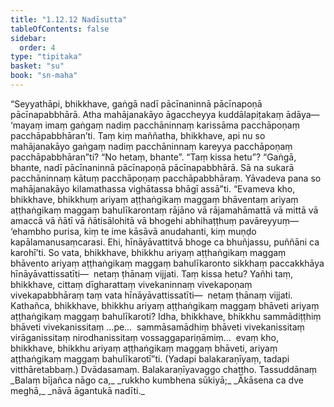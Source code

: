 ```yaml
---
title: "1.12.12 Nadīsutta"
tableOfContents: false
sidebar:
  order: 4
type: "tipitaka"
basket: "su"
book: "sn-maha"
---
```



<DynamicBreadcrumb />

<Division number="160" book="sn-maha">

<Paragraph number="299" book="sn-maha">
“Seyyathāpi, bhikkhave, gaṅgā nadī pācīnaninnā pācīnapoṇā pācīnapabbhārā. Atha mahājanakāyo āgaccheyya kuddālapiṭakaṃ ādāya—  ‘mayaṃ imaṃ gaṅgaṃ nadiṃ pacchāninnaṃ karissāma pacchāpoṇaṃ pacchāpabbhāran’ti. Taṃ kiṃ maññatha, bhikkhave, api nu so mahājanakāyo gaṅgaṃ nadiṃ pacchāninnaṃ kareyya pacchāpoṇaṃ pacchāpabbhāran”ti? “No hetaṃ, bhante”. “Taṃ kissa hetu”? “Gaṅgā, bhante, nadī pācīnaninnā pācīnapoṇā pācīnapabbhārā. Sā na sukarā pacchāninnaṃ kātuṃ pacchāpoṇaṃ pacchāpabbhāraṃ. Yāvadeva pana so mahājanakāyo kilamathassa vighātassa bhāgī assā”ti. “Evameva kho, bhikkhave, bhikkhuṃ ariyaṃ aṭṭhaṅgikaṃ maggaṃ bhāventaṃ ariyaṃ aṭṭhaṅgikaṃ maggaṃ bahulīkarontaṃ rājāno vā rājamahāmattā vā mittā vā amaccā vā ñātī vā ñātisālohitā vā bhogehi abhihaṭṭhuṃ pavāreyyuṃ—  ‘ehambho purisa, kiṃ te ime kāsāvā anudahanti, kiṃ muṇḍo kapālamanusaṃcarasi. Ehi, hīnāyāvattitvā bhoge ca bhuñjassu, puññāni ca karohī’ti. So vata, bhikkhave, bhikkhu ariyaṃ aṭṭhaṅgikaṃ maggaṃ bhāvento ariyaṃ aṭṭhaṅgikaṃ maggaṃ bahulīkaronto sikkhaṃ paccakkhāya hīnāyāvattissatīti—  netaṃ ṭhānaṃ vijjati. Taṃ kissa hetu? Yañhi taṃ, bhikkhave, cittaṃ dīgharattaṃ vivekaninnaṃ vivekapoṇaṃ vivekapabbhāraṃ taṃ vata hīnāyāvattissatīti—  netaṃ ṭhānaṃ vijjati. Kathañca, bhikkhave, bhikkhu ariyaṃ aṭṭhaṅgikaṃ maggaṃ bhāveti ariyaṃ aṭṭhaṅgikaṃ maggaṃ bahulīkaroti? Idha, bhikkhave, bhikkhu sammādiṭṭhiṃ bhāveti vivekanissitaṃ …pe…  sammāsamādhiṃ bhāveti vivekanissitaṃ virāganissitaṃ nirodhanissitaṃ vossaggapariṇāmiṃ…  evaṃ kho, bhikkhave, bhikkhu ariyaṃ aṭṭhaṅgikaṃ maggaṃ bhāveti, ariyaṃ aṭṭhaṅgikaṃ maggaṃ bahulīkarotī”ti. (Yadapi balakaraṇīyaṃ, tadapi vitthāretabbaṃ.)

</Paragraph>
</Division>

<Paragraph number="300" type="center" book="sn-maha">
Dvādasamaṃ.



</Paragraph>

<Paragraph number="301" type="center" book="sn-maha">
Balakaraṇīyavaggo chaṭṭho.



</Paragraph>

<Paragraph number="302" type="center" book="sn-maha">
Tassuddānaṃ


</Paragraph>

<Paragraph number="303" type="verses" book="sn-maha">
_Balaṃ bījañca nāgo ca,_  
_rukkho kumbhena sūkiyā;_  
_Ākāsena ca dve meghā,_  
_nāvā āgantukā nadīti._
</Paragraph>